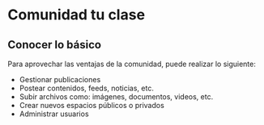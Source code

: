 # Comunidad tu clase

## Conocer lo básico
Para aprovechar las ventajas de la comunidad, puede realizar lo siguiente:
- Gestionar publicaciones
- Postear contenidos, feeds, noticias, etc. 
- Subir archivos como: imágenes, documentos, videos, etc.
- Crear nuevos espacios públicos o privados
- Administrar usuarios